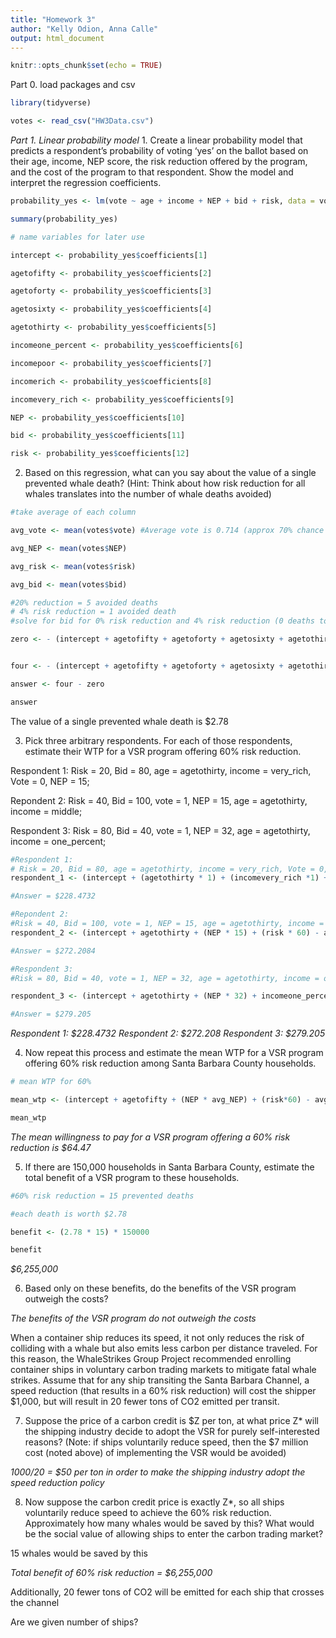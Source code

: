 ```yaml
---
title: "Homework 3"
author: "Kelly Odion, Anna Calle"
output: html_document
---
```


```r
knitr::opts_chunk$set(echo = TRUE)
```


Part 0. load packages and csv
```r
library(tidyverse)

votes <- read_csv("HW3Data.csv")

```


*Part 1. Linear probability model* 
1. Create a linear probability model that predicts a respondent’s probability of voting ‘yes’ on the
ballot based on their age, income, NEP score, the risk reduction offered by the program, and the
cost of the program to that respondent. Show the model and interpret the regression
coefficients.
```r
probability_yes <- lm(vote ~ age + income + NEP + bid + risk, data = votes)

summary(probability_yes) 

```

```r
# name variables for later use

intercept <- probability_yes$coefficients[1]

agetofifty <- probability_yes$coefficients[2]

agetoforty <- probability_yes$coefficients[3]

agetosixty <- probability_yes$coefficients[4]

agetothirty <- probability_yes$coefficients[5]

incomeone_percent <- probability_yes$coefficients[6]

incomepoor <- probability_yes$coefficients[7]

incomerich <- probability_yes$coefficients[8]

incomevery_rich <- probability_yes$coefficients[9]

NEP <- probability_yes$coefficients[10]

bid <- probability_yes$coefficients[11]

risk <- probability_yes$coefficients[12]


```


2. Based on this regression, what can you say about the value of a single prevented whale death?
(Hint: Think about how risk reduction for all whales translates into the number of whale deaths
avoided)


```r
#take average of each column 

avg_vote <- mean(votes$vote) #Average vote is 0.714 (approx 70% chance of voting yes)

avg_NEP <- mean(votes$NEP)

avg_risk <- mean(votes$risk)

avg_bid <- mean(votes$bid)

#20% reduction = 5 avoided deaths
# 4% risk reduction = 1 avoided death
#solve for bid for 0% risk reduction and 4% risk reduction (0 deaths to 1 death) and look at the difference

zero <- - (intercept + agetofifty + agetoforty + agetosixty + agetothirty + incomeone_percent + incomepoor + incomerich + incomevery_rich + (NEP *avg_NEP) +(risk*0) - avg_vote)/bid


four <- - (intercept + agetofifty + agetoforty + agetosixty + agetothirty + incomeone_percent + incomepoor + incomerich +incomevery_rich + (NEP * avg_NEP) + (risk*4) - avg_vote)/bid

answer <- four - zero

answer


```

The value of a single prevented whale death is $2.78  


3. Pick three arbitrary respondents. For each of those respondents, estimate their WTP for a VSR
program offering 60% risk reduction.

Respondent 1: 
Risk = 20, Bid = 80, age = agetothirty, income = very_rich, Vote = 0, NEP = 15; 

Repondent 2: 
Risk = 40, Bid = 100, vote = 1, NEP = 15, age = agetothirty, income = middle; 
 
Respondent 3: 
Risk = 80, Bid = 40, vote = 1, NEP = 32, age = agetothirty, income = one_percent;

```r

#Respondent 1: 
# Risk = 20, Bid = 80, age = agetothirty, income = very_rich, Vote = 0, NEP = 15; 
respondent_1 <- (intercept + (agetothirty * 1) + (incomevery_rich *1) + (NEP *15) + (risk * 60) - avg_vote)/bid

#Answer = $228.4732

#Repondent 2: 
#Risk = 40, Bid = 100, vote = 1, NEP = 15, age = agetothirty, income = middle; 
respondent_2 <- (intercept + agetothirty + (NEP * 15) + (risk * 60) - avg_vote)/bid

#Answer = $272.2084

#Respondent 3: 
#Risk = 80, Bid = 40, vote = 1, NEP = 32, age = agetothirty, income = one_percent;

respondent_3 <- (intercept + agetothirty + (NEP * 32) + incomeone_percent + (risk * 60) - 1)/bid

#Answer = $279.205

```

*Respondent 1: $228.4732*
*Respondent 2: $272.208*
*Respondent 3: $279.205* 


4. Now repeat this process and estimate the mean WTP for a VSR program offering 60% risk
reduction among Santa Barbara County households.

```r
# mean WTP for 60% 

mean_wtp <- (intercept + agetofifty + (NEP * avg_NEP) + (risk*60) - avg_vote)/-bid

mean_wtp

```

*The mean willingness to pay for a VSR program offering a 60% risk reduction is $64.47* 


5. If there are 150,000 households in Santa Barbara County, estimate the total benefit of a VSR
program to these households.

```r

#60% risk reduction = 15 prevented deaths 

#each death is worth $2.78 

benefit <- (2.78 * 15) * 150000

benefit

```

*$6,255,000*

6. Based only on these benefits, do the benefits of the VSR program outweigh the costs?

*The benefits of the VSR program do not outweigh the costs* 


When a container ship reduces its speed, it not only reduces the risk of colliding with a whale but also
emits less carbon per distance traveled. For this reason, the WhaleStrikes Group Project recommended
enrolling container ships in voluntary carbon trading markets to mitigate fatal whale strikes. Assume
that for any ship transiting the Santa Barbara Channel, a speed reduction (that results in a 60% risk
reduction) will cost the shipper $1,000, but will result in 20 fewer tons of CO2 emitted per transit.

7. Suppose the price of a carbon credit is $Z per ton, at what price Z* will the shipping industry
decide to adopt the VSR for purely self-interested reasons? (Note: if ships voluntarily reduce
speed, then the $7 million cost (noted above) of implementing the VSR would be avoided)

*1000/20 = $50 per ton in order to make the shipping industry adopt the speed reduction policy* 


8. Now suppose the carbon credit price is exactly Z*, so all ships voluntarily reduce speed to
achieve the 60% risk reduction. Approximately how many whales would be saved by this? What
would be the social value of allowing ships to enter the carbon trading market?

15 whales would be saved by this 

*Total benefit of 60% risk reduction = $6,255,000* 

Additionally, 20 fewer tons of CO2 will be emitted for each ship that crosses the channel 

Are we given number of ships?







